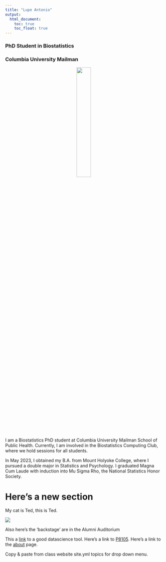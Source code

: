```yaml
---
title: "Lupe Antonio"
output: 
  html_document:
    toc: true
    toc_float: true
---
```


### PhD Student in Biostatistics
### Columbia University Mailman

<center>
![](images/senior_profile.jpg){width=30%}
</center>


I am a Biostatistics PhD student at Columbia University Mailman School of Public Health. Currently, I am involved in the Biostatistics Computing Club, where we hold sessions for all students.

In May 2023, I obtained my B.A. from Mount Holyoke College, where I pursued a double major in Statistics and Psychology. I graduated Magna Cum Laude with induction into Mu Sigma Rho, the National Statistics Honor Society.




# Here's a new section

My cat is Ted, this is Ted. 

![](images/ted.jpg)

Also here's the 'backstage' are in the Alumni Auditorium


This a [link](https://www.google.com/) to a good datascience tool. Here's a link to [P8105](https://p8105.com/). Here's a link to the [about](about.html) page.


Copy & paste from class website site.yml topics for drop down menu. 
